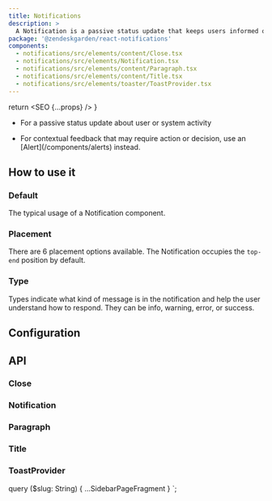 ```yaml
---
title: Notifications
description: >
  A Notification is a passive status update that keeps users informed of system progress.
package: '@zendeskgarden/react-notifications'
components:
  - notifications/src/elements/content/Close.tsx
  - notifications/src/elements/Notification.tsx
  - notifications/src/elements/content/Paragraph.tsx
  - notifications/src/elements/content/Title.tsx
  - notifications/src/elements/toaster/ToastProvider.tsx
---
```



  return <SEO {...props} />
}

<Usage>
  <Use>
    <ul>
      <li>For a passive status update about user or system activity</li>
    </ul>
  </Use>
  <Misuse>
    <ul>
      <li>
        <Markdown>
          For contextual feedback that may require action or decision, use an
          [Alert](/components/alerts) instead.
        </Markdown>
      </li>
    </ul>
  </Misuse>
</Usage>

## How to use it

### Default

The typical usage of a Notification component.


<CodeExample code={DefaultCode}>
  <Default />
</CodeExample>

### Placement

There are 6 placement options available. The Notification occupies the
`top-end` position by default.


<CodeExample code={PlacementCode}>
  <Placement />
</CodeExample>

### Type

Types indicate what kind of message is in the notification and help the user understand
how to respond. They can be info, warning, error, or success.


<CodeExample code={TypeCode}>
  <Type />
</CodeExample>

## Configuration

<Configuration reactPackage={props.data.mdx.package} components={props.data.mdx.components} />

## API

### Close

<Component components={props.data.mdx.components} componentName="close" />

<PropSheet components={props.data.mdx.components} componentName="close" />

### Notification

<Component components={props.data.mdx.components} componentName="notification" />

<PropSheet components={props.data.mdx.components} componentName="notification" />

### Paragraph

<Component components={props.data.mdx.components} componentName="paragraph" />

<PropSheet components={props.data.mdx.components} componentName="paragraph" />

### Title

<Component components={props.data.mdx.components} componentName="title" />

<PropSheet components={props.data.mdx.components} componentName="title" />

### ToastProvider

<Component components={props.data.mdx.components} componentName="toastProvider" />

<PropSheet components={props.data.mdx.components} componentName="toastProvider" />


  query ($slug: String) {
    ...SidebarPageFragment
  }
`;
